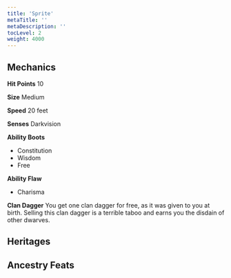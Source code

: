 ```yaml
---
title: 'Sprite'
metaTitle: ''
metaDescription: ''
tocLevel: 2
weight: 4000
---
```


## Mechanics

**Hit Points** 10

**Size** Medium

**Speed** 20 feet

**Senses** Darkvision

**Ability Boots**
- Constitution
- Wisdom
- Free

**Ability Flaw**
- Charisma

**Clan Dagger** You get one clan dagger for free, as it was given to you at birth. Selling this clan dagger is a terrible taboo and earns you the disdain of other dwarves.

## Heritages

## Ancestry Feats